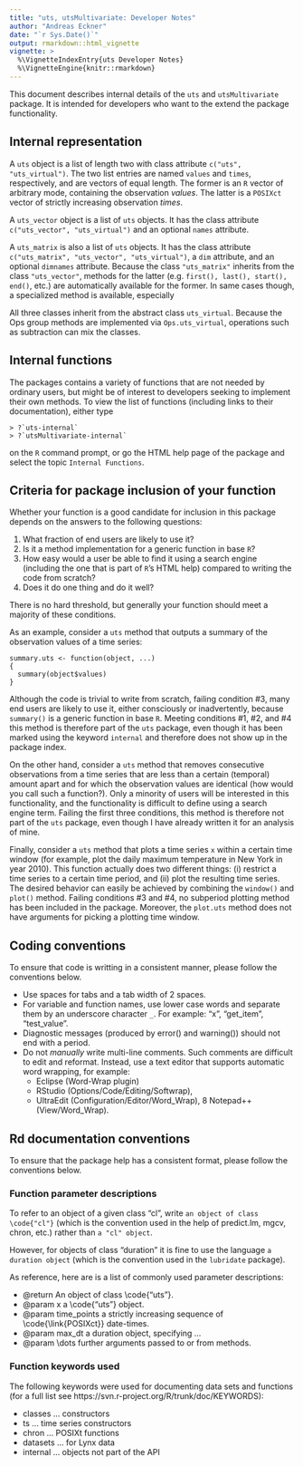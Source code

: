 ```yaml
---
title: "uts, utsMultivariate: Developer Notes"
author: "Andreas Eckner"
date: "`r Sys.Date()`"
output: rmarkdown::html_vignette
vignette: >
  %\VignetteIndexEntry{uts Developer Notes}
  %\VignetteEngine{knitr::rmarkdown}
---
```


This document describes internal details of the `uts` and `utsMultivariate` package. It is intended for developers who want to the extend the package functionality.


## Internal representation

A `uts` object is a list of length two with class attribute `c("uts", "uts_virtual")`. The two list entries are named `values` and `times`, respectively, and are vectors of equal length. The former is an `R` vector of arbitrary mode, containing the observation *values*. The latter is a `POSIXct` vector of strictly increasing observation *times*.

A `uts_vector` object is a list of `uts` objects. It has the class attribute `c("uts_vector", "uts_virtual")` and an optional `names` attribute.

A `uts_matrix` is also a list of `uts` objects. It has the class attribute `c("uts_matrix", "uts_vector", "uts_virtual")`, a `dim` attribute, and an optional `dimnames` attribute. Because the class `"uts_matrix"` inherits from the class `"uts_vector"`, methods for the latter (e.g. `first(), last(), start(), end()`, etc.) are automatically available for the former. In same cases though, a specialized method is available, especially 

All three classes inherit from the abstract class `uts_virtual`. Because the Ops group methods are implemented via `Ops.uts_virtual`, operations such as subtraction can mix the classes.

## Internal functions

The packages contains a variety of functions that are not needed by ordinary users, but might be of interest to developers seeking to implement their own methods. To view the list of functions (including links to their documentation), either type

    > ?`uts-internal`
    > ?`utsMultivariate-internal`

on the `R` command prompt, or go the HTML help page of the package and select the topic `Internal Functions`.


## Criteria for package inclusion of your function

Whether your function is a good candidate for inclusion in this package depends on the answers to the following questions:

1. What fraction of end users are likely to use it?
2. Is it a method implementation for a generic function in base `R`?
3. How easy would a user be able to find it using a search engine (including the one that is part of `R`'s HTML help) compared to writing the code from scratch?
4. Does it do one thing and do it well?

There is no hard threshold, but generally your function should meet a majority of these conditions.

As an example, consider a `uts` method that outputs a summary of the observation values of a time series:

```
summary.uts <- function(object, ...)
{
  summary(object$values)
}
```

Although the code is trivial to write from scratch, failing condition #3, many end users are likely to use it, either consciously or inadvertently, because `summary()` is a generic function in base `R`. Meeting conditions #1, #2, and #4 this method is therefore part of the `uts` package, even though it has been marked using the keyword `internal` and therefore does not show up in the package index.

On the other hand, consider a `uts` method that removes consecutive observations from a time series that are less than a certain (temporal) amount apart and for which the observation values are identical (how would you call such a function?). Only a minority of users will be interested in this functionality, and the functionality is difficult to define using a search engine term. Failing the first three conditions, this method is therefore not part of the `uts` package, even though I have already written it for an analysis of mine.

Finally, consider a `uts` method that plots a time series `x` within a certain time window (for example, plot the daily maximum temperature in New York in year 2010). This function actually does two different things: (i) restrict a time series to a certain time period, and (ii) plot the resulting time series. The desired behavior can easily be achieved by combining the `window()` and `plot()` method. Failing conditions #3 and #4, no subperiod plotting method has been included in the package. Moreover, the `plot.uts` method does not have arguments for picking a plotting time window.


## Coding conventions

To ensure that code is writting in a consistent manner, please follow the conventions below.

* Use spaces for tabs and a tab width of 2 spaces.
* For variable and function names, use lower case words and separate them by an underscore character `_`. For example: "x", "get_item", "test_value".
* Diagnostic messages (produced by error() and warning()) should not end with a period.
* Do not *manually* write multi-line comments. Such comments are difficult to edit and reformat. Instead, use a text editor that supports automatic word wrapping, for example:
    * Eclipse (Word-Wrap plugin)
    * RStudio (Options/Code/Editing/Softwrap),
    * UltraEdit (Configuration/Editor/Word_Wrap),
    8 Notepad++ (View/Word_Wrap).


## Rd documentation conventions

To ensure that the package help has a consistent format, please follow the conventions below.

### Function parameter descriptions

To refer to an object of a given class "cl", write `an object of class \code{"cl"}` (which is the convention used in the help of predict.lm, mgcv, chron, etc.) rather than `a "cl" object`.

However, for objects of class "duration" it is fine to use the language `a duration object` (which is the convention used in the `lubridate` package).

As reference, here are is a list of commonly used parameter descriptions:

* @return An object of class \\code{"uts"}.
* @param x a \\code{"uts"} object.
* @param time_points a strictly increasing sequence of \\code{\\link{POSIXct}} date-times.
* @param max_dt a duration object, specifying ...
* @param \\dots further arguments passed to or from methods.

### Function keywords used

The following keywords were used for documenting data sets and functions (for a full list see https://svn.r-project.org/R/trunk/doc/KEYWORDS):

* classes ... constructors
* ts ... time series constructors 
* chron ... POSIXt functions
* datasets ... for Lynx data
* internal ... objects not part of the API

